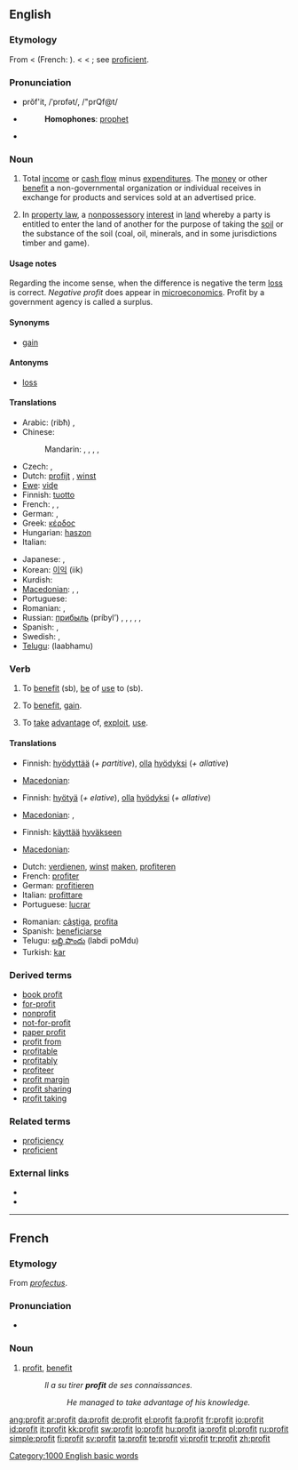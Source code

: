 {{wikipedia}}
{{also|Profit}}
==English==

===Etymology===
From {{etyl|enm}} {{term|profit|lang=enm}} < {{etyl|fro}} {{term|profit|lang=fro}} (French: {{term|lang=fr|profit}}). < {{etyl|la}} {{term|profectus||advance, progress, growth, increase, profit}} < {{term|proficere||to go forward, advance, make progress, be profitable or useful}}; see [[proficient]].

===Pronunciation===
* prŏf'it, /ˈprɒfət/, /"prQf@t/
* {{audio|en-us-profit.ogg|Audio (US)}}
*: '''Homophones''': [[prophet]]
* {{rhymes|ɒfɪt}}

===Noun===
{{en-noun}}

# Total [[income]] or [[cash flow]] minus [[expenditure]]s. The [[money]] or other [[benefit]] a non-governmental organization or individual receives in exchange for products and services sold at an advertised price.
# {{legal}} In [[property law]], a [[nonpossessory]] [[interest]] in [[land]] whereby a party is entitled to enter the land of another for the purpose of taking the [[soil]] or the substance of the soil (coal, oil, minerals, and in some jurisdictions timber and game).

====Usage notes====
Regarding the income sense, when the difference is negative the term [[loss]] is correct.  ''Negative profit'' does appear in [[microeconomics]].
Profit by a government agency is called a surplus.

====Synonyms====
* [[gain]]

====Antonyms====
* [[loss]]

====Translations====
{{trans-top}}
* Arabic: {{Arab|[[ربح]]}} (ribħ) {{m}}, {{Arab|[[مكسب]]}} {{IPAchar|(máksab)}} {{m}}
* Chinese:
*: Mandarin: {{t|zh|贏利|sc=Hani}},  {{t|zh|赢利|tr=yínglì|sc=Hani}},  {{t|zh|利潤|sc=Hani}},  {{t|zh|利润|tr=lìrùn|sc=Hani}},  {{t|zh|利益|tr=lìyì|sc=Hani}}
* Czech: {{t-|cs|zisk|m}}, {{t-|cs|prospěch|m}}
* Dutch: [[profijt]] {{n}}, [[winst]] {{f}}
* [[Ewe]]: [[viɖe]]
* Finnish: [[tuotto]]
* French: {{t+|fr|profit|m}}, {{t+|fr|gain|m}}, {{t+|fr|bénéfice|m}}
* German: {{t+|de|Gewinn|m}}, {{t+|de|Profit|m}}
* Greek: [[κέρδος]] {{n}}
* Hungarian: [[haszon]]
* Italian: {{t+|it|profitto|m}}
{{trans-mid}}
* Japanese: {{t|ja|利益|tr=りえき, rieki|sc=Jpan}},  {{t|ja|利潤|tr=りじゅん, rijun|sc=Jpan}}
* Korean: [[이익]] (iik)
* Kurdish: {{ku-Arab|[[قازانج]]}}
* [[Macedonian]]: {{t|mk|заработка|f|tr=zarábotka|sc=Cyrl}},  {{t|mk|добивка|f|tr=dóbivka|sc=Cyrl}},  {{t|mk|профит|m|tr=prófit|sc=Cyrl}}
* Portuguese: {{t+|pt|lucro|m}}
* Romanian: {{t+|ro|câştig|n}}, {{t-|ro|profit|f}}
* Russian: [[прибыль]] (príbyl’) {{f}}, {{t|ru|выгода|f|tr=výgoda|sc=Cyrl}},  {{t|ru|доход|m|tr=doxód|sc=Cyrl}},  {{t|ru|нажива|f|tr=nažíva|sc=Cyrl}},  {{t|ru|польза|tr=pól'za|sc=Cyrl}},  {{qualifier|obsolete}} {{t|ru|профит|m|tr=profít|sc=Cyrl}}
* Spanish: {{t-|es|ganancia|f}}, {{t-|es|beneficio|f}}
* Swedish: {{t+|sv|vinst}}, {{t|sv|förtjänst}}
* [[Telugu]]: {{t|te|లాభము|sc=Telu}} (laabhamu)
{{trans-bottom}}

===Verb===
{{en-verb}}

# {{transitive}} To [[benefit]] (sb), [[be]] of [[use]] to (sb).
# {{context|intransitive|construed with '''from'''}} To [[benefit]], [[gain]].
# {{context|intransitive|construed with '''from'''}} To [[take]] [[advantage]] of, [[exploit]], [[use]].

====Translations====
{{trans-top|To benefit, be of use to}}
* Finnish: [[hyödyttää]] (''+ partitive''), [[olla#Finnish|olla]] [[hyöty|hyödyksi]] (''+ allative'')
{{trans-mid}}
* [[Macedonian]]: {{t|mk|користи|tr=kóristi|sc=Cyrl}}
{{trans-bottom}}

{{trans-top|To benefit, gain}}
* Finnish: [[hyötyä]] (''+ elative''), [[olla#Finnish|olla]] [[hyöty|hyödyksi]] (''+ allative'')
{{trans-mid}}
* [[Macedonian]]: {{t|mk|искористува|tr=iskorístuva|sc=Cyrl}},  {{t|mk|ќарува|tr=ḱáruva|sc=Cyrl}}
{{trans-bottom}}

{{trans-top|To take advantage of, exploit, use}}
* Finnish: [[käyttää]] [[hyvä|hyväkse]][[-en#Finnish|en]]
{{trans-mid}}
* [[Macedonian]]: {{t|mk|искористува|tr=iskorístuva|sc=Cyrl}}
{{trans-bottom}}

{{checktrans-top}}
* Dutch: [[verdienen]], [[winst]] [[maken]], [[profiteren]]
* French: [[profiter]]
* German: [[profitieren]]
* Italian: [[profittare]]
* Portuguese: [[lucrar]]
{{trans-mid}}
* Romanian: [[câştiga]], [[profita]]
* Spanish: [[beneficiarse]]
* Telugu: [[లబ్ది పొందు]] (labdi poMdu)
* Turkish: [[kar]]
{{trans-bottom}}

===Derived terms===
* [[book profit]]
* [[for-profit]]
* [[nonprofit]]
* [[not-for-profit]]
* [[paper profit]]
* [[profit from]]
* [[profitable]]
* [[profitably]]
* [[profiteer]]
* [[profit margin]]
* [[profit sharing]]
* [[profit taking]]

===Related terms===
* [[proficiency]]
* [[proficient]]

===External links===
* {{R:Webster 1913}}
* {{R:Century 1911}}

[[Category:1000 English basic words]]

----

==French==

===Etymology===
From {{etyl|la}} ''[[profectus]]''.

===Pronunciation===
* {{audio|Fr-profit.ogg|audio}}

===Noun===
{{fr-noun|m}}

# [[#Noun|profit]], [[benefit]]
#: ''Il a su tirer '''profit''' de ses connaissances.''
#:: ''He managed to take advantage of his knowledge.''

[[ang:profit]]
[[ar:profit]]
[[da:profit]]
[[de:profit]]
[[el:profit]]
[[fa:profit]]
[[fr:profit]]
[[io:profit]]
[[id:profit]]
[[it:profit]]
[[kk:profit]]
[[sw:profit]]
[[lo:profit]]
[[hu:profit]]
[[ja:profit]]
[[pl:profit]]
[[ru:profit]]
[[simple:profit]]
[[fi:profit]]
[[sv:profit]]
[[ta:profit]]
[[te:profit]]
[[vi:profit]]
[[tr:profit]]
[[zh:profit]]
